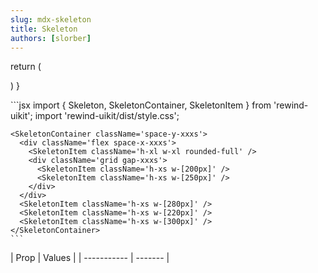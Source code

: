 ```yaml
---
slug: mdx-skeleton
title: Skeleton
authors: [slorber]
---
```



  return (
    <SkeletonContainer className='space-y-xxxs'>
      <div className='flex space-x-xxxs'>
        <SkeletonItem className='h-xl w-xl rounded-full' />
        <div className='grid gap-xxxs'>
          <SkeletonItem className='h-xs w-[200px]' />
          <SkeletonItem className='h-xs w-[250px]' />
        </div>
      </div>
      <SkeletonItem className='h-xs w-[280px]' />
      <SkeletonItem className='h-xs w-[220px]' />
      <SkeletonItem className='h-xs w-[300px]' />
    </SkeletonContainer>
  )
}

<div className="flex flex-col gap-8 justify-center items-center">
  <DocsTemplate preview={SkeletonPreview()}>
    ```jsx
    import { Skeleton, SkeletonContainer, SkeletonItem } from 'rewind-uikit';
    import 'rewind-uikit/dist/style.css';

    <SkeletonContainer className='space-y-xxxs'>
      <div className='flex space-x-xxxs'>
        <SkeletonItem className='h-xl w-xl rounded-full' />
        <div className='grid gap-xxxs'>
          <SkeletonItem className='h-xs w-[200px]' />
          <SkeletonItem className='h-xs w-[250px]' />
        </div>
      </div>
      <SkeletonItem className='h-xs w-[280px]' />
      <SkeletonItem className='h-xs w-[220px]' />
      <SkeletonItem className='h-xs w-[300px]' />
    </SkeletonContainer>
    ```

  </DocsTemplate>
  <div>
    | Prop        | Values |
    | ----------- | ------- |
  </div>
</div>
